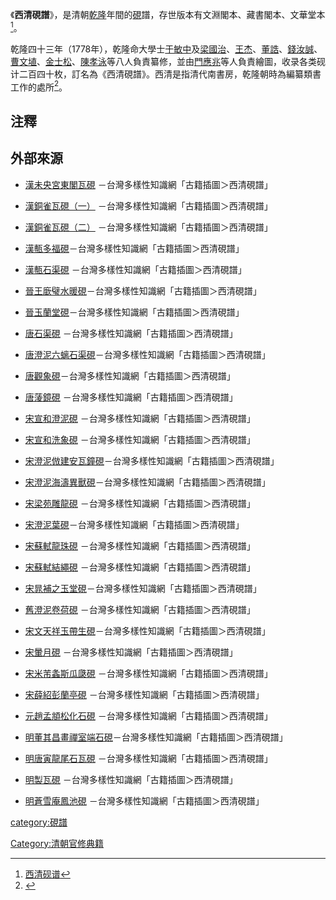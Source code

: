 《'''西清硯譜'''》，是清朝[[乾隆|乾隆]]年間的[[硯|硯]]譜，存世版本有文淵閣本、藏書閣本、文華堂本<ref>[http://www.huaiyao.org/64945.html 西清砚谱]{{Dead link|date=2018年6月 |bot=InternetArchiveBot |fix-attempted=no }}</ref>。 

乾隆四十三年（1778年），乾隆命大學士[[于敏中|于敏中]]及[[梁國治|梁國治]]、[[王杰_(清朝)|王杰]]、[[董誥|董誥]]、[[錢汝誠|錢汝誠]]、[[曹文埴|曹文埴]]、[[金士松|金士松]]、[[陳孝泳|陳孝泳]]等八人負責纂修，並由[[門應兆|門應兆]]等人負責繪圖，收录各类砚计二百四十枚，訂名為《西清硯譜》。西清是指清代南書房，乾隆朝時為編纂類書工作的處所<ref>{{Cite web |url=http://www.npm.gov.tw/exhbition/cink0003/ink_c1.htm |title=西湖硯譜古硯特展 |access-date=2011-04-18 |archive-date=2016-09-17 |archive-url=https://web.archive.org/web/20160917122117/http://www.npm.gov.tw/exhbition/cink0003/ink_c1.htm |dead-url=no }}</ref>。

== 注釋 ==
{{reflist|}}

== 外部來源 ==
{{refbegin}}
*{{zh-tw}}[http://knowledge.teldap.tw/knowledge/embed/holding-embed.php?entryId=18128 漢未央宮東閣瓦硯] {{Wayback|url=http://knowledge.teldap.tw/knowledge/embed/holding-embed.php?entryId=18128 |date=20160305233952 }}－台灣多樣性知識網「古籍插圖＞西清硯譜」
*{{zh-tw}}[http://knowledge.teldap.tw/knowledge/embed/holding-embed.php?entryId=18129 漢銅雀瓦硯（一）] {{Wayback|url=http://knowledge.teldap.tw/knowledge/embed/holding-embed.php?entryId=18129 |date=20160305233759 }}－台灣多樣性知識網「古籍插圖＞西清硯譜」
*{{zh-tw}}[http://knowledge.teldap.tw/knowledge/embed/holding-embed.php?entryId=18130 漢銅雀瓦硯（二）] {{Wayback|url=http://knowledge.teldap.tw/knowledge/embed/holding-embed.php?entryId=18130 |date=20160306094504 }}－台灣多樣性知識網「古籍插圖＞西清硯譜」
*{{zh-tw}}[http://knowledge.teldap.tw/knowledge/embed/holding-embed.php?entryId=18131 漢甎多福硯]－台灣多樣性知識網「古籍插圖＞西清硯譜」
*{{zh-tw}}[http://knowledge.teldap.tw/knowledge/embed/holding-embed.php?entryId=18132 漢甎石渠硯] {{Wayback|url=http://knowledge.teldap.tw/knowledge/embed/holding-embed.php?entryId=18132 |date=20160306084222 }}－台灣多樣性知識網「古籍插圖＞西清硯譜」
*{{zh-tw}}[http://knowledge.teldap.tw/knowledge/embed/holding-embed.php?entryId=18133 晉王廞璧水暖硯]－台灣多樣性知識網「古籍插圖＞西清硯譜」
*{{zh-tw}}[http://knowledge.teldap.tw/knowledge/embed/holding-embed.php?entryId=18134 晉玉蘭堂硯]－台灣多樣性知識網「古籍插圖＞西清硯譜」
*{{zh-tw}}[http://knowledge.teldap.tw/knowledge/embed/holding-embed.php?entryId=18135 唐石渠硯] {{Wayback|url=http://knowledge.teldap.tw/knowledge/embed/holding-embed.php?entryId=18135 |date=20160306094501 }}－台灣多樣性知識網「古籍插圖＞西清硯譜」
*{{zh-tw}}[http://knowledge.teldap.tw/knowledge/embed/holding-embed.php?entryId=18136 唐澄泥六螭石渠硯]－台灣多樣性知識網「古籍插圖＞西清硯譜」
*{{zh-tw}}[http://knowledge.teldap.tw/knowledge/embed/holding-embed.php?entryId=18137 唐觀象硯]－台灣多樣性知識網「古籍插圖＞西清硯譜」
*{{zh-tw}}[http://knowledge.teldap.tw/knowledge/embed/holding-embed.php?entryId=18138 唐蔆鏡硯] {{Wayback|url=http://knowledge.teldap.tw/knowledge/embed/holding-embed.php?entryId=18138 |date=20160305233909 }}－台灣多樣性知識網「古籍插圖＞西清硯譜」
*{{zh-tw}}[http://knowledge.teldap.tw/knowledge/embed/holding-embed.php?entryId=18139 宋宣和澄泥硯] {{Wayback|url=http://knowledge.teldap.tw/knowledge/embed/holding-embed.php?entryId=18139 |date=20160306084201 }}－台灣多樣性知識網「古籍插圖＞西清硯譜」
*{{zh-tw}}[http://knowledge.teldap.tw/knowledge/embed/holding-embed.php?entryId=18140 宋宣和洗象硯] {{Wayback|url=http://knowledge.teldap.tw/knowledge/embed/holding-embed.php?entryId=18140 |date=20160305234008 }}－台灣多樣性知識網「古籍插圖＞西清硯譜」
*{{zh-tw}}[http://knowledge.teldap.tw/knowledge/embed/holding-embed.php?entryId=18141 宋澄泥倣建安瓦鐘硯]－台灣多樣性知識網「古籍插圖＞西清硯譜」
*{{zh-tw}}[http://knowledge.teldap.tw/knowledge/embed/holding-embed.php?entryId=18143 宋澄泥海濤異獸硯]－台灣多樣性知識網「古籍插圖＞西清硯譜」
*{{zh-tw}}[http://knowledge.teldap.tw/knowledge/embed/holding-embed.php?entryId=18145 宋梁苑雕龍硯] {{Wayback|url=http://knowledge.teldap.tw/knowledge/embed/holding-embed.php?entryId=18145 |date=20160305234025 }}－台灣多樣性知識網「古籍插圖＞西清硯譜」
*{{zh-tw}}[http://knowledge.teldap.tw/knowledge/embed/holding-embed.php?entryId=18146 宋澄泥葉硯]－台灣多樣性知識網「古籍插圖＞西清硯譜」
*{{zh-tw}}[http://knowledge.teldap.tw/knowledge/embed/holding-embed.php?entryId=18147 宋蘇軾龍珠硯] {{Wayback|url=http://knowledge.teldap.tw/knowledge/embed/holding-embed.php?entryId=18147 |date=20160306084239 }}－台灣多樣性知識網「古籍插圖＞西清硯譜」
*{{zh-tw}}[http://knowledge.teldap.tw/knowledge/embed/holding-embed.php?entryId=18148 宋蘇軾結繩硯] {{Wayback|url=http://knowledge.teldap.tw/knowledge/embed/holding-embed.php?entryId=18148 |date=20160306081725 }}－台灣多樣性知識網「古籍插圖＞西清硯譜」
*{{zh-tw}}[http://knowledge.teldap.tw/knowledge/embed/holding-embed.php?entryId=18149 宋晁補之玉堂硯]－台灣多樣性知識網「古籍插圖＞西清硯譜」
*{{zh-tw}}[http://knowledge.teldap.tw/knowledge/embed/holding-embed.php?entryId=18150 舊澄泥卷荷硯] {{Wayback|url=http://knowledge.teldap.tw/knowledge/embed/holding-embed.php?entryId=18150 |date=20160306081712 }}－台灣多樣性知識網「古籍插圖＞西清硯譜」
*{{zh-tw}}[http://knowledge.teldap.tw/knowledge/embed/holding-embed.php?entryId=18151 宋文天祥玉帶生硯]－台灣多樣性知識網「古籍插圖＞西清硯譜」
*{{zh-tw}}[http://knowledge.teldap.tw/knowledge/embed/holding-embed.php?entryId=18152 宋暈月硯] {{Wayback|url=http://knowledge.teldap.tw/knowledge/embed/holding-embed.php?entryId=18152 |date=20160306084317 }}－台灣多樣性知識網「古籍插圖＞西清硯譜」
*{{zh-tw}}[http://knowledge.teldap.tw/knowledge/embed/holding-embed.php?entryId=18153 宋米芾螽斯瓜瓞硯] {{Wayback|url=http://knowledge.teldap.tw/knowledge/embed/holding-embed.php?entryId=18153 |date=20160305093706 }}－台灣多樣性知識網「古籍插圖＞西清硯譜」
*{{zh-tw}}[http://knowledge.teldap.tw/knowledge/embed/holding-embed.php?entryId=18154 宋薛紹彭蘭亭硯] {{Wayback|url=http://knowledge.teldap.tw/knowledge/embed/holding-embed.php?entryId=18154 |date=20160306084136 }}－台灣多樣性知識網「古籍插圖＞西清硯譜」
*{{zh-tw}}[http://knowledge.teldap.tw/knowledge/embed/holding-embed.php?entryId=18155 元趙孟頫松化石硯] {{Wayback|url=http://knowledge.teldap.tw/knowledge/embed/holding-embed.php?entryId=18155 |date=20160305233905 }}－台灣多樣性知識網「古籍插圖＞西清硯譜」
*{{zh-tw}}[http://knowledge.teldap.tw/knowledge/embed/holding-embed.php?entryId=18156 明董其昌畫禪室端石硯]－台灣多樣性知識網「古籍插圖＞西清硯譜」
*{{zh-tw}}[http://knowledge.teldap.tw/knowledge/embed/holding-embed.php?entryId=18157 明唐寅龍尾石瓦硯] {{Wayback|url=http://knowledge.teldap.tw/knowledge/embed/holding-embed.php?entryId=18157 |date=20160306094511 }}－台灣多樣性知識網「古籍插圖＞西清硯譜」
*{{zh-tw}}[http://knowledge.teldap.tw/knowledge/embed/holding-embed.php?entryId=18158 明製瓦硯] {{Wayback|url=http://knowledge.teldap.tw/knowledge/embed/holding-embed.php?entryId=18158 |date=20160306081808 }}－台灣多樣性知識網「古籍插圖＞西清硯譜」
*{{zh-tw}}[http://knowledge.teldap.tw/knowledge/embed/holding-embed.php?entryId=18159 明蒼雪庵鳳池硯] {{Wayback|url=http://knowledge.teldap.tw/knowledge/embed/holding-embed.php?entryId=18159 |date=20160305083608 }}－台灣多樣性知識網「古籍插圖＞西清硯譜」

{{refend}}

[[category:硯譜|category:硯譜]]
[[Category:清朝官修典籍|Category:清朝官修典籍]]